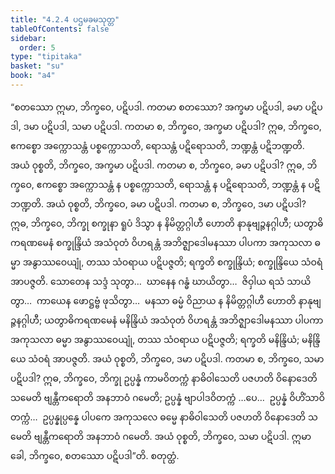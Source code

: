 ```yaml
---
title: "4.2.4 ပဌမခမသုတ္တ"
tableOfContents: false
sidebar:
  order: 5
type: "tipitaka"
basket: "su"
book: "a4"
---
```



<DynamicBreadcrumb />

<Division number="164" book="a4">

<Paragraph number="969" book="a4">
“စတဿော ဣမာ, ဘိက္ခဝေ, ပဋိပဒါ. ကတမာ စတဿော? အက္ခမာ ပဋိပဒါ, ခမာ ပဋိပဒါ, ဒမာ ပဋိပဒါ, သမာ ပဋိပဒါ. ကတမာ စ, ဘိက္ခဝေ, အက္ခမာ ပဋိပဒါ? ဣဓ, ဘိက္ခဝေ, ဧကစ္စော အက္ကောသန္တံ ပစ္စက္ကောသတိ, ရောသန္တံ ပဋိရောသတိ, ဘဏ္ဍန္တံ ပဋိဘဏ္ဍတိ. အယံ ဝုစ္စတိ, ဘိက္ခဝေ, အက္ခမာ ပဋိပဒါ.
</Paragraph>

<Paragraph number="970" book="a4">
ကတမာ စ, ဘိက္ခဝေ, ခမာ ပဋိပဒါ? ဣဓ, ဘိက္ခဝေ, ဧကစ္စော အက္ကောသန္တံ န ပစ္စက္ကောသတိ, ရောသန္တံ န ပဋိရောသတိ, ဘဏ္ဍန္တံ န ပဋိဘဏ္ဍတိ. အယံ ဝုစ္စတိ, ဘိက္ခဝေ, ခမာ ပဋိပဒါ.
</Paragraph>

<Paragraph number="971" book="a4">
ကတမာ စ, ဘိက္ခဝေ, ဒမာ ပဋိပဒါ? ဣဓ, ဘိက္ခဝေ, ဘိက္ခု စက္ခုနာ ရူပံ ဒိသွာ န နိမိတ္တဂ္ဂါဟီ ဟောတိ နာနုဗျဉ္ဇနဂ္ဂါဟီ; ယတွာဓိကရဏမေနံ စက္ခုန္ဒြိယံ အသံဝုတံ ဝိဟရန္တံ အဘိဇ္ဈာဒေါမနဿာ ပါပကာ အကုသလာ ဓမ္မာ အနွာဿဝေယျုံ, တဿ သံဝရာယ ပဋိပဇ္ဇတိ; ရက္ခတိ စက္ခုန္ဒြိယံ; စက္ခုန္ဒြိယေ သံဝရံ အာပဇ္ဇတိ. သောတေန သဒ္ဒံ သုတွာ…  ဃာနေန ဂန္ဓံ ဃာယိတွာ…  ဇိဝှါယ ရသံ သာယိတွာ…  ကာယေန ဖောဋ္ဌဗ္ဗံ ဖုသိတွာ…  မနသာ ဓမ္မံ ဝိညာယ န နိမိတ္တဂ္ဂါဟီ ဟောတိ နာနုဗျဉ္ဇနဂ္ဂါဟီ; ယတွာဓိကရဏမေနံ မနိန္ဒြိယံ အသံဝုတံ ဝိဟရန္တံ အဘိဇ္ဈာဒေါမနဿာ ပါပကာ အကုသလာ ဓမ္မာ အနွာဿဝေယျုံ, တဿ သံဝရာယ ပဋိပဇ္ဇတိ; ရက္ခတိ မနိန္ဒြိယံ; မနိန္ဒြိယေ သံဝရံ အာပဇ္ဇတိ. အယံ ဝုစ္စတိ, ဘိက္ခဝေ, ဒမာ ပဋိပဒါ.
</Paragraph>

<Paragraph number="972" book="a4">
ကတမာ စ, ဘိက္ခဝေ, သမာ ပဋိပဒါ? ဣဓ, ဘိက္ခဝေ, ဘိက္ခု ဥပ္ပန္နံ ကာမဝိတက္ကံ နာဓိဝါသေတိ ပဇဟတိ ဝိနောဒေတိ သမေတိ ဗျန္တီကရောတိ အနဘာဝံ ဂမေတိ; ဥပ္ပန္နံ ဗျာပါဒဝိတက္ကံ …ပေ…  ဥပ္ပန္နံ ဝိဟိံသာဝိတက္ကံ…  ဥပ္ပန္နုပ္ပန္နေ ပါပကေ အကုသလေ ဓမ္မေ နာဓိဝါသေတိ ပဇဟတိ ဝိနောဒေတိ သမေတိ ဗျန္တီကရောတိ အနဘာဝံ ဂမေတိ. အယံ ဝုစ္စတိ, ဘိက္ခဝေ, သမာ ပဋိပဒါ. ဣမာ ခေါ, ဘိက္ခဝေ, စတဿော ပဋိပဒါ”တိ.

</Paragraph>
</Division>

<Paragraph number="973" type="center" book="a4">
စတုတ္ထံ.
</Paragraph>